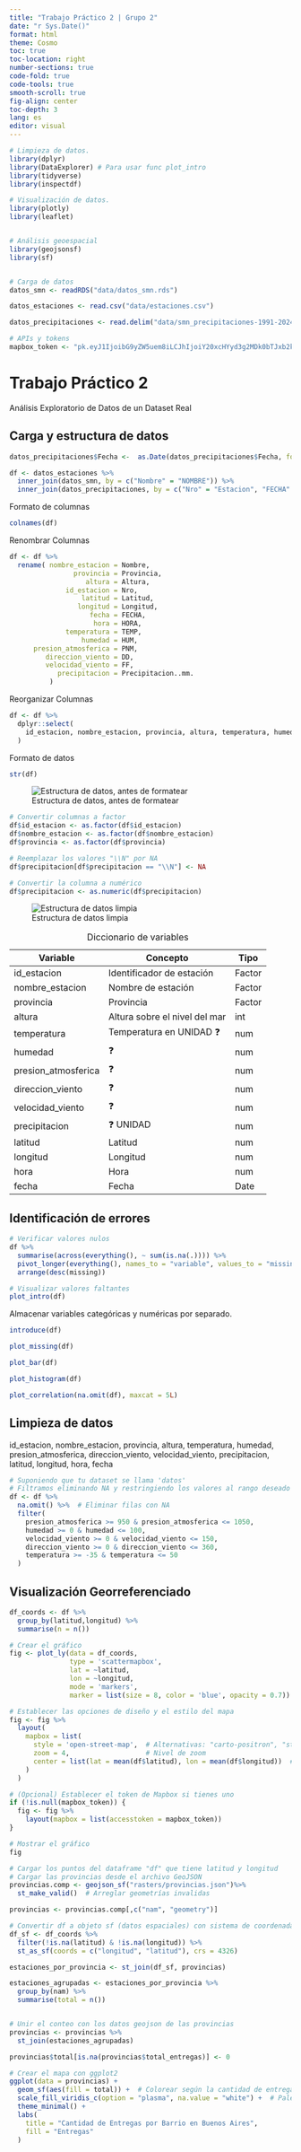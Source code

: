 ```yaml
---
title: "Trabajo Práctico 2 | Grupo 2" 
date: "r Sys.Date()" 
format: html
theme: Cosmo 
toc: true 
toc-location: right 
number-sections: true 
code-fold: true
code-tools: true
smooth-scroll: true
fig-align: center 
toc-depth: 3
lang: es
editor: visual
---
```


```r
# Limpieza de datos.
library(dplyr)
library(DataExplorer) # Para usar func plot_intro
library(tidyverse)
library(inspectdf)

# Visualización de datos.
library(plotly)
library(leaflet)


# Análisis geoespacial
library(geojsonsf)
library(sf)


# Carga de datos
datos_smn <- readRDS("data/datos_smn.rds")

datos_estaciones <- read.csv("data/estaciones.csv")

datos_precipitaciones <- read.delim("data/smn_precipitaciones-1991-2024.txt", sep = ",")

# APIs y tokens
mapbox_token <- "pk.eyJ1IjoibG9yZW5uem8iLCJhIjoiY20xcHYyd3g2MDk0bTJxb2k4YWZvOHlmcSJ9.r4E2pcTSM89NNHBFSmvKHw"

```

# Trabajo Práctico 2

Análisis Exploratorio de Datos de un Dataset Real

## Carga y estructura de datos

```r
datos_precipitaciones$Fecha <-  as.Date(datos_precipitaciones$Fecha, format = "%Y-%m-%d")

df <- datos_estaciones %>% 
  inner_join(datos_smn, by = c("Nombre" = "NOMBRE")) %>%
  inner_join(datos_precipitaciones, by = c("Nro" = "Estacion", "FECHA" = "Fecha"))
```

Formato de columnas

```r
colnames(df)
```

Renombrar Columnas

```r
df <- df %>%
  rename( nombre_estacion = Nombre,
                provincia = Provincia,
                   altura = Altura,
              id_estacion = Nro,
                  latitud = Latitud,
                 longitud = Longitud,
                    fecha = FECHA,
                     hora = HORA,
              temperatura = TEMP,
                  humedad = HUM,
      presion_atmosferica = PNM,
         direccion_viento = DD,
         velocidad_viento = FF,
            precipitacion = Precipitacion..mm.
          )
```

Reorganizar Columnas

```r
df <- df %>%
  dplyr::select(
    id_estacion, nombre_estacion, provincia, altura, temperatura, humedad, presion_atmosferica, direccion_viento, velocidad_viento, precipitacion, latitud, longitud, hora, fecha
  )
```

Formato de datos

```r
str(df)
```

![Estructura de datos, antes de formatear](images/data_structure.png)

```r
# Convertir columnas a factor
df$id_estacion <- as.factor(df$id_estacion)
df$nombre_estacion <- as.factor(df$nombre_estacion)
df$provincia <- as.factor(df$provincia)

# Reemplazar los valores "\\N" por NA
df$precipitacion[df$precipitacion == "\\N"] <- NA

# Convertir la columna a numérico
df$precipitacion <- as.numeric(df$precipitacion)
```

![Estructura de datos limpia](images/data_structure_formated.png)

| Variable            | Concepto                      | Tipo   |
|---------------------|-------------------------------|--------|
| id_estacion         | Identificador de estación     | Factor |
| nombre_estacion     | Nombre de estación            | Factor |
| provincia           | Provincia                     | Factor |
| altura              | Altura sobre el nivel del mar | int    |
| temperatura         | Temperatura en UNIDAD ❓      | num    |
| humedad             | ❓                            | num    |
| presion_atmosferica | ❓                            | num    |
| direccion_viento    | ❓                            | num    |
| velocidad_viento    | ❓                            | num    |
| precipitacion       | ❓ UNIDAD                     | num    |
| latitud             | Latitud                       | num    |
| longitud            | Longitud                      | num    |
| hora                | Hora                          | num    |
| fecha               | Fecha                         | Date   |

: Diccionario de variables

## Identificación de errores

```r
# Verificar valores nulos
df %>%
  summarise(across(everything(), ~ sum(is.na(.)))) %>%
  pivot_longer(everything(), names_to = "variable", values_to = "missing") %>%
  arrange(desc(missing))
```

```r
# Visualizar valores faltantes
plot_intro(df)
```

Almacenar variables categóricas y numéricas por separado.

```r
introduce(df)
```

```r
plot_missing(df)
```

```r
plot_bar(df)
```

```r
plot_histogram(df)
```

```r
plot_correlation(na.omit(df), maxcat = 5L)
```

## Limpieza de datos

id_estacion, nombre_estacion, provincia, altura, temperatura, humedad, presion_atmosferica, direccion_viento, velocidad_viento, precipitacion, latitud, longitud, hora, fecha

```r
# Suponiendo que tu dataset se llama 'datos'
# Filtramos eliminando NA y restringiendo los valores al rango deseado
df <- df %>%
  na.omit() %>%  # Eliminar filas con NA
  filter(
    presion_atmosferica >= 950 & presion_atmosferica <= 1050,
    humedad >= 0 & humedad <= 100,
    velocidad_viento >= 0 & velocidad_viento <= 150,
    direccion_viento >= 0 & direccion_viento <= 360,
    temperatura >= -35 & temperatura <= 50
  )
```

## Visualización Georreferenciado

```r
df_coords <- df %>%
  group_by(latitud,longitud) %>%
  summarise(n = n())
```

```r
# Crear el gráfico
fig <- plot_ly(data = df_coords, 
               type = 'scattermapbox',
               lat = ~latitud, 
               lon = ~longitud,
               mode = 'markers',
               marker = list(size = 8, color = 'blue', opacity = 0.7))

# Establecer las opciones de diseño y el estilo del mapa
fig <- fig %>%
  layout(
    mapbox = list(
      style = 'open-street-map',  # Alternativas: "carto-positron", "stamen-terrain", "dark"
      zoom = 4,                   # Nivel de zoom
      center = list(lat = mean(df$latitud), lon = mean(df$longitud))  # Centrar en promedio de tus datos
    )
  )

# (Opcional) Establecer el token de Mapbox si tienes uno
if (!is.null(mapbox_token)) {
  fig <- fig %>%
    layout(mapbox = list(accesstoken = mapbox_token))
}

# Mostrar el gráfico
fig
```

```r
# Cargar los puntos del dataframe "df" que tiene latitud y longitud
# Cargar las provincias desde el archivo GeoJSON
provincias.comp <- geojson_sf("rasters/provincias.json")%>%
  st_make_valid()  # Arreglar geometrías invalidas

provincias <- provincias.comp[,c("nam", "geometry")]

# Convertir df a objeto sf (datos espaciales) con sistema de coordenadas WGS84
df_sf <- df_coords %>%
  filter(!is.na(latitud) & !is.na(longitud)) %>%  
  st_as_sf(coords = c("longitud", "latitud"), crs = 4326)

estaciones_por_provincia <- st_join(df_sf, provincias)

estaciones_agrupadas <- estaciones_por_provincia %>%
  group_by(nam) %>%
  summarise(total = n())


# Unir el conteo con los datos geojson de las provincias
provincias <- provincias %>%
  st_join(estaciones_agrupadas)

provincias$total[is.na(provincias$total_entregas)] <- 0

# Crear el mapa con ggplot2
ggplot(data = provincias) +
  geom_sf(aes(fill = total)) +  # Colorear según la cantidad de entregas
  scale_fill_viridis_c(option = "plasma", na.value = "white") +  # Paleta de colores
  theme_minimal() +
  labs(
    title = "Cantidad de Entregas por Barrio en Buenos Aires",
    fill = "Entregas"
  )
```
